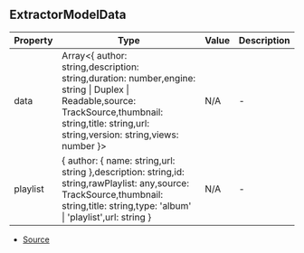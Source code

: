 ## ExtractorModelData


| Property | Type | Value | Description |
| ----------- | ----------- | ----------- | ----------- |
| data | Array\<\{ author: string,description: string,duration: number,engine: string \| Duplex \| Readable,source: TrackSource,thumbnail: string,title: string,url: string,version: string,views: number }> | N/A | - |
| playlist | \{ author: \{ name: string,url: string },description: string,id: string,rawPlaylist: any,source: TrackSource,thumbnail: string,title: string,type: 'album' \| 'playlist',url: string } | N/A | - |


- [Source](https://github.com/Androz2091/discord-player/blob/e435396/packages/discord-player/src/types/types.ts#L206)